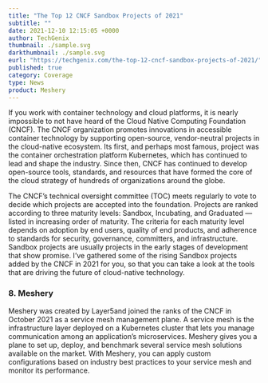 ```yaml
---
title: "The Top 12 CNCF Sandbox Projects of 2021"
subtitle: ""
date: 2021-12-10 12:15:05 +0000
author: TechGenix
thumbnail: ./sample.svg
darkthumbnail: ./sample.svg
eurl: "https://techgenix.com/the-top-12-cncf-sandbox-projects-of-2021/" 
published: true
category: Coverage
type: News
product: Meshery
---
```



<NewsWrapper>

<div>

If you work with container technology and cloud platforms, it is nearly impossible to not have heard of the Cloud Native Computing Foundation (CNCF). 
The CNCF organization promotes innovations in accessible container technology by supporting open-source, vendor-neutral projects in the cloud-native ecosystem.
Its first, and perhaps most famous, project was the container orchestration platform Kubernetes, which has continued to lead and shape the industry.
Since then, CNCF has continued to develop open-source tools, standards, and resources that have formed the core of the cloud strategy of hundreds of organizations around the globe.

The CNCF’s technical oversight committee (TOC) meets regularly to vote to decide which projects are accepted into the foundation.
Projects are ranked according to three maturity levels: Sandbox, Incubating, and Graduated — listed in increasing order of maturity.
The criteria for each maturity level depends on adoption by end users, quality of end products, and adherence to standards for security, governance, committers, and infrastructure.
Sandbox projects are usually projects in the early stages of development that show promise.
I’ve gathered some of the rising Sandbox projects added by the CNCF in 2021 for you, so that you can take a look at the tools that are driving the future of cloud-native technology.

<h3>8. Meshery</h3>
<Link to="/cloud-native-management/meshery">Meshery</Link> was created by <Link to ="/company/about">Layer5</Link>and joined the ranks of the CNCF in October 2021 as a service mesh management plane.
A service mesh is the infrastructure layer deployed on a Kubernetes cluster that lets you manage communication among an application’s microservices.
Meshery gives you a plane to set up, deploy, and benchmark several service mesh solutions available on the market.
With Meshery, you can apply custom configurations based on industry best practices to your service mesh and monitor its performance.

</div>
<br></br>

</NewsWrapper>

